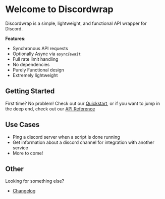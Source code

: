 # Welcome to Discordwrap
 
Discordwrap is a simple, lightweight, and functional API wrapper for Discord.

**Features:**
- Synchronous API requests
- Optionally Async via `async`/`await`
- Full rate limit handling
- No dependencies
- Purely Functional design
- Extremely lightweight

## Getting Started

First time? No problem! Check out our [Quickstart](/quickstart), or if you want to jump in the deep end, check out our [API Reference](/api_reference)

## Use Cases
- Ping a discord server when a script is done running
- Get information about a discord channel for integration with another service
- More to come!

## Other

Looking for something else?
- [Changelog](https://github.com/Brunus-Labs/discordwrap/blob/main/CHANGELOG.md/)
